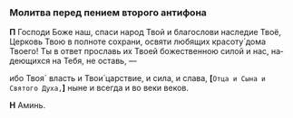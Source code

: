 <span id="antifon2" />

### Молитва перед пением второго антифона

**П** Господи Боже наш, спаси народ Твой и благо­слови на­следие Твоё, Церковь Твою в полноте
сохрани, освяти лю­бя­щих красоту́ дома Твоего! Ты в ответ прославь их Твоей бо­же­ственною
си­лой и нас, на­дею­щих­ся на Тебя, не оставь, —

ибо Твоя´ власть и Твои́ царствие, и сила, и слава,
**[**`Отца и Сына и Святого Духа,`**]** ныне и всегда и во веки веков.

**Н** Аминь.
